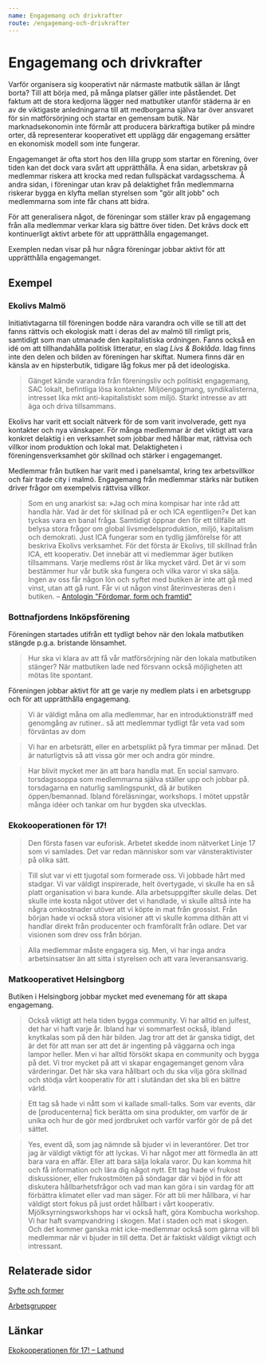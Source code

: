 ```yaml
---
name: Engagemang och drivkrafter
route: /engagemang-och-drivkrafter
---
```


# Engagemang och drivkrafter

Varför organisera sig kooperativt när närmaste matbutik sällan är långt borta? Till att börja med, på många platser gäller inte påståendet. Det faktum att de stora kedjorna lägger ned matbutiker utanför städerna är en av de viktigaste anledningarna till att medborgarna själva tar över ansvaret för sin matförsörjning och startar en gemensam butik. När marknadsekonomin inte förmår att producera bärkraftiga butiker på mindre orter, då representerar kooperativet ett upplägg där engagemang ersätter en ekonomisk modell som inte fungerar.

Engagemanget är ofta stort hos den lilla grupp som startar en förening, över tiden kan det dock vara svårt att upprätthålla. Å ena sidan, arbetskrav på medlemmar riskera att krocka med redan fullspäckat vardagsschema. Å andra sidan, i föreningar utan krav på delaktighet från medlemmarna riskerar bygga en klyfta mellan styrelsen som "gör allt jobb" och medlemmarna som inte får chans att bidra.

För att generalisera något, de föreningar som ställer krav på engagemang från alla medlemmar verkar klara sig bättre över tiden. Det krävs dock ett kontinuerligt aktivt arbete för att upprätthålla engagemanget.

Exemplen nedan visar på hur några föreningar jobbar aktivt för att upprätthålla engagemanget.

## Exempel

### Ekolivs Malmö

Initiativtagarna till föreningen bodde nära varandra och ville se till att det fanns rättvis och ekologisk matt i deras del av malmö till rimligt pris, samtidigt som man utmanade den kapitalistiska ordningen. Fanns också en idé om att tillhandahålla politisk litteratur, en slag _Livs & Boklåda_. Idag finns inte den delen och bilden av föreningen har skiftat. Numera finns där en känsla av en hipsterbutik, tidigare låg fokus mer på det ideologiska.

> Gänget kände varandra från föreningsliv och politiskt engagemang, SAC lokalt, befintliga lösa kontakter. Miljöengagmang, syndikalisterna, intresset lika mkt anti-kapitalistiskt som miljö. Starkt intresse av att äga och driva tillsammans.

Ekolivs har varit ett socialt nätverk för de som varit involverade, gett nya kontakter och nya vänskaper. För många medlemmar är det viktigt att vara konkret delaktig i en verksamhet som jobbar med hållbar mat, rättvisa och villkor inom produktion och lokal mat. Delaktigheten i föreningensverksamhet gör skillnad och stärker i engagemanget.

Medlemmar från butiken har varit med i panelsamtal, kring tex arbetsvillkor och fair trade city i malmö. Engagemang från medlemmar stärks när butiken driver frågor om exempelvis rättvisa villkor.

> Som en ung anarkist sa: »Jag och mina kompisar har inte råd att handla här. Vad är det för skillnad på er och ICA egentligen?« Det kan tyckas vara en banal fråga. Samtidigt öppnar den för ett tillfälle att belysa stora frågor om global livsmedelsproduktion, miljö, kapitalism och demokrati. Just ICA fungerar som en tydlig jämförelse för att beskriva Ekolivs verksamhet. För det första är Ekolivs, till skillnad från ICA, ett kooperativ. Det innebär att vi medlemmar äger butiken tillsammans. Varje medlems röst är lika mycket värd. Det är vi som bestämmer hur vår butik ska fungera och vilka varor vi ska sälja. Ingen av oss får någon lön och syftet med butiken är inte att gå med vinst, utan att gå runt. Får vi ut någon vinst återinvesteras den i butiken. – [Antologin "Fördomar, form och framtid"](https://www.ekolivs.se/wp-content/uploads/2016/10/Sektor3-antologi_2012_web_enkel.pdf)

### Bottnafjordens Inköpsförening

Föreningen startades utifrån ett tydligt behov när den lokala matbutiken stängde p.g.a. bristande lönsamhet.

> Hur ska vi klara av att få vår matförsörjning när den lokala matbutiken stänger? När matbutiken lade ned försvann också möjligheten att mötas lite spontant.

Föreningen jobbar aktivt för att ge varje ny medlem plats i en arbetsgrupp och för att upprätthålla engagemang.

> Vi är väldigt måna om alla medlemmar, har en introduktionsträff med genomgång av rutiner.. så att medlemmar tydligt får veta vad som förväntas av dom

> Vi har en arbetsrätt, eller en arbetsplikt på fyra timmar per månad. Det är naturligtvis så att vissa gör mer och andra gör mindre.

> Har blivit mycket mer än att bara handla mat. En social samvaro. torsdagssoppa som medlemmarna själva ställer upp och jobbar på. torsdagarna en naturlig samlingspunkt, då är butiken öppen/bemannad. Ibland föreläsningar, workshops. I mötet uppstår många idéer och tankar om hur bygden ska utvecklas.

### Ekokooperationen för 17!

> Den första fasen var euforisk. Arbetet skedde inom nätverket Linje 17 som vi samlades. Det var redan människor som var vänsteraktivister på olika sätt.

> Till slut var vi ett tjugotal som formerade oss. Vi jobbade hårt med stadgar. Vi var väldigt inspirerade, helt övertygade, vi skulle ha en så platt organisation vi bara kunde. Alla arbetsuppgifter skulle delas. Det skulle inte kosta något utöver det vi handlade, vi skulle alltså inte ha några omkostnader utöver att vi köpte in mat från grossist. Från början hade vi också stora visioner att vi skulle komma dithän att vi handlar direkt från producenter och framförallt från odlare. Det var visionen som drev oss från början.

> Alla medlemmar måste engagera sig. Men, vi har inga andra arbetsinsatser än att sitta i styrelsen och att vara leveransansvarig.

### Matkooperativet Helsingborg

Butiken i Helsingborg jobbar mycket med evenemang för att skapa engagemang.

> Också viktigt att hela tiden bygga community. Vi har alltid en julfest, det har vi haft varje år. Ibland har vi sommarfest också, ibland knytkalas som på den här bilden. Jag tror att det är ganska tidigt, det är det för att man ser att det är ingenting på väggarna och inga lampor heller. Men vi har alltid försökt skapa en community och bygga på det. Vi tror mycket på att vi skapar engagemanget genom våra värderingar. Det här ska vara hållbart och du ska vilja göra skillnad och stödja vårt kooperativ för att i slutändan det ska bli en bättre värld.

> Ett tag så hade vi nått som vi kallade small-talks. Som var events, där de [producenterna] fick berätta om sina produkter, om varför de är unika och hur de gör med jordbruket och varför varför gör de på det sättet.

> Yes, event då, som jag nämnde så bjuder vi in leverantörer. Det tror jag är väldigt viktigt för att lyckas. Vi har något mer att förmedla än att bara vara en affär. Eller att bara sälja lokala varor. Du kan komma hit och få information och lära dig något nytt. Ett tag hade vi frukost diskussioner, eller frukostmöten på söndagar där vi bjöd in för att diskutera hållbarhetsfrågor och vad man kan göra i sin vardag för att förbättra klimatet eller vad man säger. För att bli mer hållbara, vi har väldigt stort fokus på just ordet hållbart i vårt kooperativ. Mjölksyrningsworkshops har vi också haft, göra Kombucha workshop. Vi har haft svampvandring i skogen. Mat i staden och mat i skogen. Och det kommer ganska mkt icke-medlemmar också som gärna vill bli medlemmar när vi bjuder in till detta. Det är faktiskt väldigt viktigt och intressant.

## Relaterade sidor

[Syfte och former](Syfte%20och%20former%2016b5ad0c385f46ebad522f0bae14e98a.md)

[Arbetsgrupper](Arbetsgrupper%20fe82865f758b41b5b523beb25b8cd84a.md)

## Länkar

[Ekokooperationen för 17! – Lathund](https://foodshift.se/uploads/short-url/rBD7bQM6cIcnEdjOcmX0R9mmlzy.pdf)
